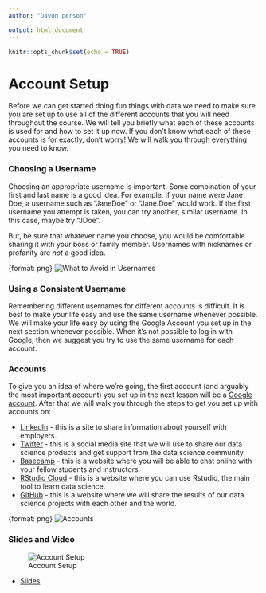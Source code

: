 ```yaml
---
author: "Davon person"

output: html_document
---
```


```r
knitr::opts_chunk$set(echo = TRUE)
```

# Account Setup

Before we can get started doing fun things with data we need to make sure you are set up to use all of the different accounts that you will need throughout the course. We will tell you briefly what each of these accounts is used for and how to set it up now. If you don't know what each of these accounts is for exactly, don't worry! We will walk you through everything you need to know.

### Choosing a Username

Choosing an appropriate username is important. Some combination of your first and last name is a good idea. For example, if your name were Jane Doe, a username such as "JaneDoe" or "Jane.Doe" would work. If the first username you attempt is taken, you can try another, similar username. In this case, maybe try  "JDoe".

But, be sure that whatever name you choose, you would be comfortable sharing it with your boss or family member. Usernames with nicknames or profanity are *not* a good idea.

{format: png}
![What to Avoid in Usernames](https://docs.google.com/presentation/d/1mQMEdR4opFzuReP9i7te5v8T-kyDNNklHPvQ2OnzZpQ/export/png?id=1mQMEdR4opFzuReP9i7te5v8T-kyDNNklHPvQ2OnzZpQ&pageid=g2f53e3b687_0_60)

### Using a Consistent Username

Remembering different usernames for different accounts is difficult. It is best to make your life easy and use the same username whenever possible. We will make your life easy by using the Google Account you set up in the next section whenever possible. When it's not possible to log in with Google, then we suggest you try to use the same username for each account.

### Accounts

To give you an idea of where we're going, the first account (and arguably the most important account) you set up in the next lesson will be a [Google account](https://mail.google.com/mail). After that we will walk you through the steps to get you set up with accounts on:

*  [LinkedIn](https://www.linkedin.com) - this is a site to share information about yourself with employers.
*  [Twitter](https://twitter.com/) - this is a social media site that we will use to share our data science products and get support from the data science community.
*  [Basecamp](https://Basecamp.com/) - this is a website where you will be able to chat online with your fellow students and instructors.
*  [RStudio Cloud](rstudio.cloud) - this is a website where you can use Rstudio, the main tool to learn data science.
*  [GitHub](https://github.com) - this is a website where we will share the results of our data science projects with each other and the world.

{format: png}
![Accounts](https://docs.google.com/presentation/d/1mQMEdR4opFzuReP9i7te5v8T-kyDNNklHPvQ2OnzZpQ/export/png?id=1mQMEdR4opFzuReP9i7te5v8T-kyDNNklHPvQ2OnzZpQ&pageid=g2f5b6fa674_0_0)

### Slides and Video

![Account Setup](https://youtu.be/CzJzjBPSyFw)

* [Slides](https://docs.google.com/presentation/d/1mQMEdR4opFzuReP9i7te5v8T-kyDNNklHPvQ2OnzZpQ/edit?usp=sharing)
